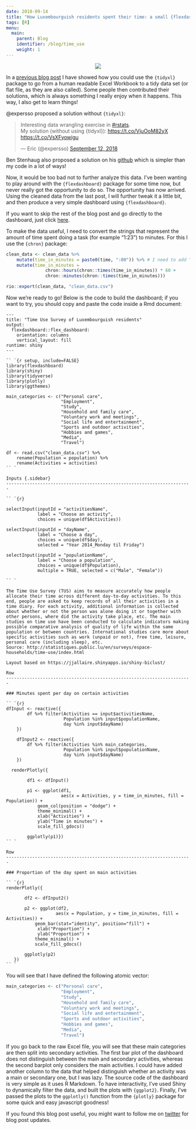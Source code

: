 ```yaml
---
date: 2018-09-14
title: "How Luxembourguish residents spent their time: a small {flexdashboard} demo using the Time use survey data"
tags: [R]
menu:
  main:
    parent: Blog
    identifier: /blog/time_use
    weight: 1
---
```


<div style="text-align:center;">
  <a href="https://brodriguesco.shinyapps.io/time_use_luxembourg/">
    <img src="/img/time_use_dashboard.png"/></a>
</div>

In a [previous blog post](http://www.brodrigues.co/blog/2018-09-11-human_to_machine/) I have showed
how you could use the `{tidyxl}` package to go from a human readable Excel Workbook to a tidy 
data set (or flat file, as they are also called). Some people then contributed their solutions,
which is always something I really enjoy when it happens. This way, I also get to learn things!

@expersso proposed a solution without `{tidyxl}`:

<blockquote class="twitter-tweet" data-lang="en"><p lang="en" dir="ltr">Interesting data wrangling exercise in <a href="https://twitter.com/hashtag/rstats?src=hash&amp;ref_src=twsrc%5Etfw">#rstats</a>. <br>My solution (without using {tidyxl}): <a href="https://t.co/VjuOoM82yX">https://t.co/VjuOoM82yX</a> <a href="https://t.co/VsXFyowigu">https://t.co/VsXFyowigu</a></p>&mdash; Eric (@expersso) <a href="https://twitter.com/expersso/status/1039894727808757761?ref_src=twsrc%5Etfw">September 12, 2018</a></blockquote>
<script async src="https://platform.twitter.com/widgets.js" charset="utf-8"></script>

Ben Stenhaug also proposed a solution on his [github](https://github.com/stenhaug/shared/blob/master/tidyxl_bruno_blog.md)
which is simpler than my code in a lot of ways!

Now, it would be too bad not to further analyze this data. I've been wanting to play around with
the `{flexdashboard}` package for some time now, but never really got the opportunity to do so. 
The opportunity has now arrived. Using the cleaned data from the last post, I will further tweak
it a little bit, and then produce a very simple dashboard using `{flexdashboard}`.

If you want to skip the rest of the blog post and go directly to the dashboard, just click [here](https://brodriguesco.shinyapps.io/time_use_luxembourg/).

To make the data useful, I need to convert the strings that represent the amount of time spent 
doing a task (for example "1:23") to minutes. For this I use the `{chron}` package:

```r
clean_data <- clean_data %>%
    mutate(time_in_minutes = paste0(time, ":00")) %>% # I need to add ":00" for the seconds else it won't work
    mutate(time_in_minutes = 
               chron::hours(chron::times(time_in_minutes)) * 60 + 
               chron::minutes(chron::times(time_in_minutes)))

rio::export(clean_data, "clean_data.csv")
```

Now we're ready to go! Below is the code to build the dashboard; if you want to try, you should
copy and paste the code inside a Rmd document:

```
---
title: "Time Use Survey of Luxembourguish residents"
output: 
  flexdashboard::flex_dashboard:
    orientation: columns
    vertical_layout: fill
runtime: shiny
---

`` `{r setup, include=FALSE}
library(flexdashboard)
library(shiny)
library(tidyverse)
library(plotly)
library(ggthemes)

main_categories <- c("Personal care",
                     "Employment",
                     "Study",
                     "Household and family care",
                     "Voluntary work and meetings",
                     "Social life and entertainment",
                     "Sports and outdoor activities",
                     "Hobbies and games",
                     "Media",
                     "Travel")

df <- read.csv("clean_data.csv") %>%
    rename(Population = population) %>%
    rename(Activities = activities)
`` `

Inputs {.sidebar}
-----------------------------------------------------------------------

`` `{r}

selectInput(inputId = "activitiesName", 
            label = "Choose an activity", 
            choices = unique(df$Activities))

selectInput(inputId = "dayName", 
            label = "Choose a day", 
            choices = unique(df$day), 
            selected = "Year 2014_Monday til Friday")

selectInput(inputId = "populationName", 
            label = "Choose a population", 
            choices = unique(df$Population), 
            multiple = TRUE, selected = c("Male", "Female"))

`` `

The Time Use Survey (TUS) aims to measure accurately how people allocate their time across different day-to-day activities. To this end, people are asked to keep records of all their activities in a time diary. For each activity, additional information is collected about whether or not the person was alone doing it or together with other persons, where did the activity take place, etc. The main studies on time use have been conducted to calculate indicators making possible comparative analysis of quality of life within the same population or between countries. International studies care more about specific activities such as work (unpaid or not), free time, leisure, personal care (including sleep), etc.
Source: http://statistiques.public.lu/en/surveys/espace-households/time-use/index.html

Layout based on https://jjallaire.shinyapps.io/shiny-biclust/

Row
-----------------------------------------------------------------------

### Minutes spent per day on certain activities
    
`` `{r}
dfInput <- reactive({
        df %>% filter(Activities == input$activitiesName,
                      Population %in% input$populationName,
                      day %in% input$dayName)
    })

    dfInput2 <- reactive({
        df %>% filter(Activities %in% main_categories,
                      Population %in% input$populationName,
                      day %in% input$dayName)
    })
    
  renderPlotly({

        df1 <- dfInput()

        p1 <- ggplot(df1, 
                     aes(x = Activities, y = time_in_minutes, fill = Population)) +
            geom_col(position = "dodge") + 
            theme_minimal() + 
            xlab("Activities") + 
            ylab("Time in minutes") +
            scale_fill_gdocs()

        ggplotly(p1)})
`` `

Row 
-----------------------------------------------------------------------

### Proportion of the day spent on main activities
    
`` `{r}
renderPlotly({
    
       df2 <- dfInput2()
       
       p2 <- ggplot(df2, 
                   aes(x = Population, y = time_in_minutes, fill = Activities)) +
           geom_bar(stat="identity", position="fill") + 
            xlab("Proportion") + 
            ylab("Proportion") +
           theme_minimal() +
           scale_fill_gdocs()
       
       ggplotly(p2)
   })
`` `
```

You will see that I have defined the following atomic vector:

```r
main_categories <- c("Personal care",
                     "Employment",
                     "Study",
                     "Household and family care",
                     "Voluntary work and meetings",
                     "Social life and entertainment",
                     "Sports and outdoor activities",
                     "Hobbies and games",
                     "Media",
                     "Travel")
```

If you go back to the raw Excel file, you will see that these main categories are then split into 
secondary activities. The first bar plot of the dashboard does not distinguish between the main and
secondary activities, whereas the second barplot only considers the main activities. I could
have added another column to the data that helped distinguish whether an activity was a main or secondary one,
but I was lazy. The source code of the dashboard is very simple as it uses R Markdown. To have
interactivity, I've used Shiny to dynamically filter the data, and built the plots with `{ggplot2}`.
Finally, I've passed the plots to the `ggplotly()` function from the `{plotly}` package for some
quick and easy javascript goodness!

If you found this blog post useful, you might want to follow me on [twitter](https://www.twitter.com/brodriguesco)
for blog post updates.
